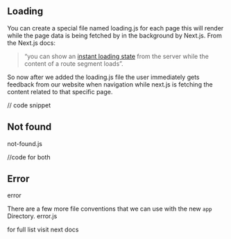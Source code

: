## Loading

You can create a special file named loading.js for each page this will render while the page data is being fetched by in the background by Next.js.
From the Next.js docs:

> “you can show an [instant loading state](https://nextjs.org/docs/app/building-your-application/routing/loading-ui-and-streaming#instant-loading-states) from the server while the content of a route segment loads”.
> 

So now after we added the loading.js file the user immediately gets feedback from our website when navigation while next.js is fetching the content related to that specific page.

// code snippet

## Not found

not-found.js 

//code for both

## Error

error

There are a few more file conventions that we can use with the new `app` Directory.
error.js

for full list visit next docs
